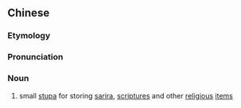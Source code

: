 ==Chinese==
{{zh-forms}}

===Etymology===
{{rfe|lang=zh}}

===Pronunciation===
{{zh-pron
|m=sēngtǎ
|c=zang1 taap3
|cat=n
}}

===Noun===
{{zh-noun}}

# {{lb|zh|Buddhism}} small [[stupa]] for storing [[sarira]], [[scriptures]] and other [[religious]] [[item]]s